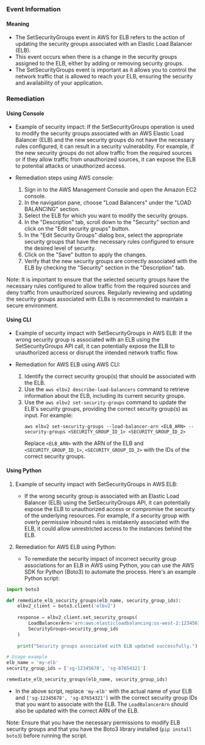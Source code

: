 
### Event Information

#### Meaning

- The SetSecurityGroups event in AWS for ELB refers to the action of updating the security groups associated with an Elastic Load Balancer (ELB).
- This event occurs when there is a change in the security groups assigned to the ELB, either by adding or removing security groups.
- The SetSecurityGroups event is important as it allows you to control the network traffic that is allowed to reach your ELB, ensuring the security and availability of your application.

### Remediation

#### Using Console

- Example of security impact: If the SetSecurityGroups operation is used to modify the security groups associated with an AWS Elastic Load Balancer (ELB) and the new security groups do not have the necessary rules configured, it can result in a security vulnerability. For example, if the new security groups do not allow traffic from the required sources or if they allow traffic from unauthorized sources, it can expose the ELB to potential attacks or unauthorized access.

- Remediation steps using AWS console:
  1. Sign in to the AWS Management Console and open the Amazon EC2 console.
  2. In the navigation pane, choose "Load Balancers" under the "LOAD BALANCING" section.
  3. Select the ELB for which you want to modify the security groups.
  4. In the "Description" tab, scroll down to the "Security" section and click on the "Edit security groups" button.
  5. In the "Edit Security Groups" dialog box, select the appropriate security groups that have the necessary rules configured to ensure the desired level of security.
  6. Click on the "Save" button to apply the changes.
  7. Verify that the new security groups are correctly associated with the ELB by checking the "Security" section in the "Description" tab.

Note: It is important to ensure that the selected security groups have the necessary rules configured to allow traffic from the required sources and deny traffic from unauthorized sources. Regularly reviewing and updating the security groups associated with ELBs is recommended to maintain a secure environment.

#### Using CLI

- Example of security impact with SetSecurityGroups in AWS ELB: If the wrong security group is associated with an ELB using the SetSecurityGroups API call, it can potentially expose the ELB to unauthorized access or disrupt the intended network traffic flow.

- Remediation for AWS ELB using AWS CLI:
  1. Identify the correct security group(s) that should be associated with the ELB.
  2. Use the `aws elbv2 describe-load-balancers` command to retrieve information about the ELB, including its current security groups.
  3. Use the `aws elbv2 set-security-groups` command to update the ELB's security groups, providing the correct security group(s) as input. For example:
     ```
     aws elbv2 set-security-groups --load-balancer-arn <ELB_ARN> --security-groups <SECURITY_GROUP_ID_1> <SECURITY_GROUP_ID_2>
     ```
     Replace `<ELB_ARN>` with the ARN of the ELB and `<SECURITY_GROUP_ID_1>`, `<SECURITY_GROUP_ID_2>` with the IDs of the correct security groups.

#### Using Python

1. Example of security impact with SetSecurityGroups in AWS ELB:
   - If the wrong security group is associated with an Elastic Load Balancer (ELB) using the SetSecurityGroups API, it can potentially expose the ELB to unauthorized access or compromise the security of the underlying resources. For example, if a security group with overly permissive inbound rules is mistakenly associated with the ELB, it could allow unrestricted access to the instances behind the ELB.

2. Remediation for AWS ELB using Python:
   - To remediate the security impact of incorrect security group associations for an ELB in AWS using Python, you can use the AWS SDK for Python (Boto3) to automate the process. Here's an example Python script:

```python
import boto3

def remediate_elb_security_groups(elb_name, security_group_ids):
    elbv2_client = boto3.client('elbv2')
    
    response = elbv2_client.set_security_groups(
        LoadBalancerArn='arn:aws:elasticloadbalancing:us-west-2:123456789012:loadbalancer/app/' + elb_name + '/1234567890abcdef',
        SecurityGroups=security_group_ids
    )
    
    print("Security groups associated with ELB updated successfully.")

# Usage example
elb_name = 'my-elb'
security_group_ids = ['sg-12345678', 'sg-87654321']

remediate_elb_security_groups(elb_name, security_group_ids)
```

   - In the above script, replace `'my-elb'` with the actual name of your ELB and `['sg-12345678', 'sg-87654321']` with the correct security group IDs that you want to associate with the ELB. The `LoadBalancerArn` should also be updated with the correct ARN of the ELB.

Note: Ensure that you have the necessary permissions to modify ELB security groups and that you have the Boto3 library installed (`pip install boto3`) before running the script.

